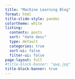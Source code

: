 ```yaml
---
title: "Machine Learning Blog"
format: html
title-slide-style: pandoc
colortheme: white
listing:
  contents: posts
  sort: "date desc"
  type: default
  categories: true
  sort-ui: false
  filter-ui: false
page-layout: full
#title-block-banner: "qwq.jpg"
title-block-banner: true
---
```



